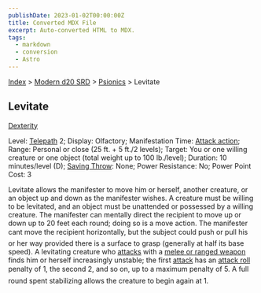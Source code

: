 ```yaml
---
publishDate: 2023-01-02T00:00:00Z
title: Converted MDX File
excerpt: Auto-converted HTML to MDX.
tags:
  - markdown
  - conversion
  - Astro
---
```


[Index](-index) > [Modern d20 SRD](modern-d20-srd-index) > [Psionics](modern-d20-srd-psionics-index) > Levitate

## Levitate

[Dexterity](modern-d20-srd-basics-ability-scores)

Level: [Telepath](modern-d20-srd-classes-advanced-telepath) 2; Display: Olfactory; Manifestation Time: [Attack
action](modern-d20-srd-combat-attack-actions); Range: Personal or close (25 ft. + 5 ft./2 levels); Target: You or one willing creature or one object (total weight up to 100 lb./level); Duration: 10 minutes/level (D); [Saving
Throw](modern-d20-srd-special-abilities-power-resistance): None; Power Resistance: No; Power Point Cost: 3

Levitate allows the manifester to move him or herself, another creature, or an object up and down as the manifester wishes. A creature must be willing to be levitated, and an object must be unattended or possessed by a willing creature. The manifester can mentally direct the recipient to move up or down up to 20 feet each round; doing so is a move action. The manifester cant move the recipient horizontally, but the subject could push or pull his or her way provided there is a surface to grasp (generally at half its base speed). A levitating creature who [attacks](modern-d20-srd-combat-attack-roll) with a [melee
or ranged weapon](modern-d20-srd-equipment-equipment-weapons) finds him or herself increasingly unstable; the first [attack](modern-d20-srd-combat-attack-roll) has an [attack
roll](modern-d20-srd-combat-attack-roll) penalty of 1, the second 2, and so on, up to a maximum penalty of 5. A full round spent stabilizing allows the creature to begin again at 1.
